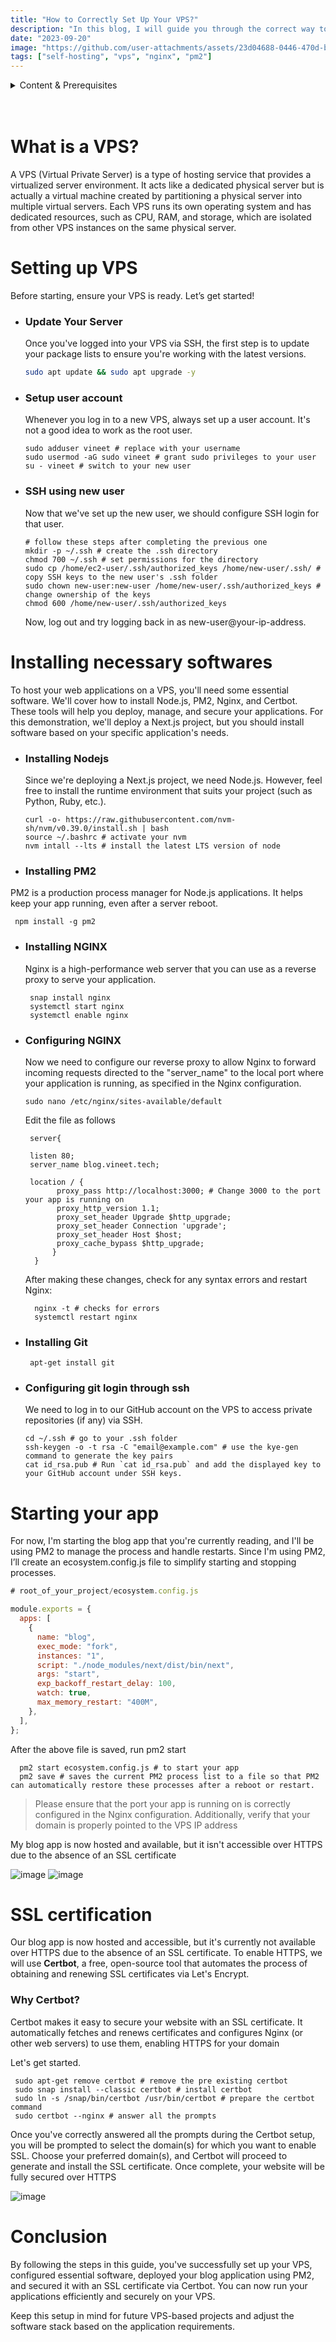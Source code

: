 ```yaml
---
title: "How to Correctly Set Up Your VPS?"
description: "In this blog, I will guide you through the correct way to set up your VPS to host your websites efficiently!"
date: "2023-09-20"
image: "https://github.com/user-attachments/assets/23d04688-0446-470d-bd7a-8e35c6d0f79b"
tags: ["self-hosting", "vps", "nginx", "pm2"]
---
```



<details>
  <summary>Content & Prerequisites</summary>

  ## Prerequisites

  - A VPS (Virtual Private Server) already set up.
  - Basic understanding of Linux commands and terminal usage.
  - A domain name pointed to your VPS IP address (for SSL certification).
  - SSH access to your VPS with a non-root user.

  ## Content Overview
  - [What is a VPS?](#what-is-a-vps)
  - [Setting up VPS](#setting-up-vps)
  - [Installing necessary softwares](#installing-necessary-softwares)
  - [Starting your app](#starting-your-app)
  - [SSL Certification](#ssl-certification)
  - [Conclusion](#conclusion)

</details>
<br></br>


# What is a VPS?

A VPS (Virtual Private Server) is a type of hosting service that provides a virtualized server environment. It acts like a dedicated physical server but is actually a virtual machine created by partitioning a physical server into multiple virtual servers. Each VPS runs its own operating system and has dedicated resources, such as CPU, RAM, and storage, which are isolated from other VPS instances on the same physical server.

# Setting up VPS

Before starting, ensure your VPS is ready. Let’s get started!

- ### Update Your Server

  Once you've logged into your VPS via SSH, the first step is to update your package lists to ensure you're working with the latest versions.
  
  ```bash
  sudo apt update && sudo apt upgrade -y
  ```
 - ### Setup user account
   Whenever you log in to a new VPS, always set up a user account. It's not a good idea to work as the root user.
      ```shell
    sudo adduser vineet # replace with your username
    sudo usermod -aG sudo vineet # grant sudo privileges to your user
    su - vineet # switch to your new user
   ```
 - ### SSH using new user
   Now that we've set up the new user, we should configure SSH login for that user.
   ```shell
   # follow these steps after completing the previous one
   mkdir -p ~/.ssh # create the .ssh directory
   chmod 700 ~/.ssh # set permissions for the directory
   sudo cp /home/ec2-user/.ssh/authorized_keys /home/new-user/.ssh/ # copy SSH keys to the new user's .ssh folder
   sudo chown new-user:new-user /home/new-user/.ssh/authorized_keys # change ownership of the keys
   chmod 600 /home/new-user/.ssh/authorized_keys
   ```
   Now, log out and try logging back in as new-user@your-ip-address.
 
# Installing necessary softwares

To host your web applications on a VPS, you'll need some essential software. We'll cover how to install Node.js, PM2, Nginx, and Certbot. These tools will help you deploy, manage, and secure your applications. For this demonstration, we'll deploy a Next.js project, but you should install software based on your specific application's needs.

- ### Installing Nodejs
  Since we're deploying a Next.js project, we need Node.js. However, feel free to install the runtime environment that suits your project (such as Python, Ruby, etc.).

  ```shell
  curl -o- https://raw.githubusercontent.com/nvm-sh/nvm/v0.39.0/install.sh | bash 
  source ~/.bashrc # activate your nvm 
  nvm intall --lts # install the latest LTS version of node
  ```

- ### Installing PM2
PM2 is a production process manager for Node.js applications. It helps keep your app running, even after a server reboot.
  ```shell
   npm install -g pm2
  ```
- ### Installing NGINX
  Nginx is a high-performance web server that you can use as a reverse proxy to serve your application.
  ```shell
   snap install nginx
   systemctl start nginx
   systemctl enable nginx
  ```
- ### Configuring NGINX
  Now we need to configure our reverse proxy to allow Nginx to forward incoming requests directed to the "server_name" to the local port where your application is running, as specified    in the Nginx configuration.
  ```shell
  sudo nano /etc/nginx/sites-available/default
  ```
  Edit the file as follows  
  ```shell 
   server{ 
            
   listen 80;
   server_name blog.vineet.tech;
            
   location / { 
         proxy_pass http://localhost:3000; # Change 3000 to the port your app is running on
         proxy_http_version 1.1;
         proxy_set_header Upgrade $http_upgrade;
         proxy_set_header Connection 'upgrade';
         proxy_set_header Host $host;
         proxy_cache_bypass $http_upgrade;
        }
    }
  ```
  After making these changes, check for any syntax errors and restart Nginx:
   ```shell
     nginx -t # checks for errors 
     systemctl restart nginx
   ```
- ### Installing Git
  ```shell
   apt-get install git 
  ```
- ### Configuring git login through ssh
  We need to log in to our GitHub account on the VPS to access private repositories (if any) via SSH.
  ```shell
  cd ~/.ssh # go to your .ssh folder
  ssh-keygen -o -t rsa -C "email@example.com" # use the kye-gen command to generate the key pairs
  cat id_rsa.pub # Run `cat id_rsa.pub` and add the displayed key to your GitHub account under SSH keys.
  ```

# Starting your app 
For now, I'm starting the blog app that you're currently reading, and I'll be using PM2 to manage the process and handle restarts. Since I'm using PM2, I’ll create an ecosystem.config.js file to simplify starting and stopping processes.

```js
# root_of_your_project/ecosystem.config.js

module.exports = {
  apps: [
    {
      name: "blog",
      exec_mode: "fork",
      instances: "1",
      script: "./node_modules/next/dist/bin/next",
      args: "start",
      exp_backoff_restart_delay: 100,
      watch: true,
      max_memory_restart: "400M",
    },
  ],
};
```
After the above file is saved, run pm2 start
```shell
  pm2 start ecosystem.config.js # to start your app 
  pm2 save # saves the current PM2 process list to a file so that PM2 can automatically restore these processes after a reboot or restart.
```
> Please ensure that the port your app is running on is correctly configured in the Nginx configuration. Additionally, verify that your domain is properly pointed to the VPS IP address

My blog app is now hosted and available, but it isn't accessible over HTTPS due to the absence of an SSL certificate

![image](https://github.com/user-attachments/assets/3da6fe7c-cd8b-4ec3-a85b-8586c36b57a3)
![image](https://github.com/user-attachments/assets/d597b0a9-f4d8-48f3-8232-239dcadb71f3)

# SSL certification 
Our blog app is now hosted and accessible, but it's currently not available over HTTPS due to the absence of an SSL certificate. To enable HTTPS, we will use **Certbot**, a free, open-source tool that automates the process of obtaining and renewing SSL certificates via Let's Encrypt.

### Why Certbot?
Certbot makes it easy to secure your website with an SSL certificate. It automatically fetches and renews certificates and configures Nginx (or other web servers) to use them, enabling HTTPS for your domain

Let's get started.

```shell
 sudo apt-get remove certbot # remove the pre existing certbot
 sudo snap install --classic certbot # install certbot 
 sudo ln -s /snap/bin/certbot /usr/bin/certbot # prepare the certbot command 
 sudo certbot --nginx # answer all the prompts 
```
Once you've correctly answered all the prompts during the Certbot setup, you will be prompted to select the domain(s) for which you want to enable SSL. Choose your preferred domain(s), and Certbot will proceed to generate and install the SSL certificate. Once complete, your website will be fully secured over HTTPS

![image](https://github.com/user-attachments/assets/35ac3aab-2c60-474c-ab3b-9f8236019ba9)

# Conclusion 
By following the steps in this guide, you've successfully set up your VPS, configured essential software, deployed your blog application using PM2, and secured it with an SSL certificate via Certbot. You can now run your applications efficiently and securely on your VPS.

Keep this setup in mind for future VPS-based projects and adjust the software stack based on the application requirements.
